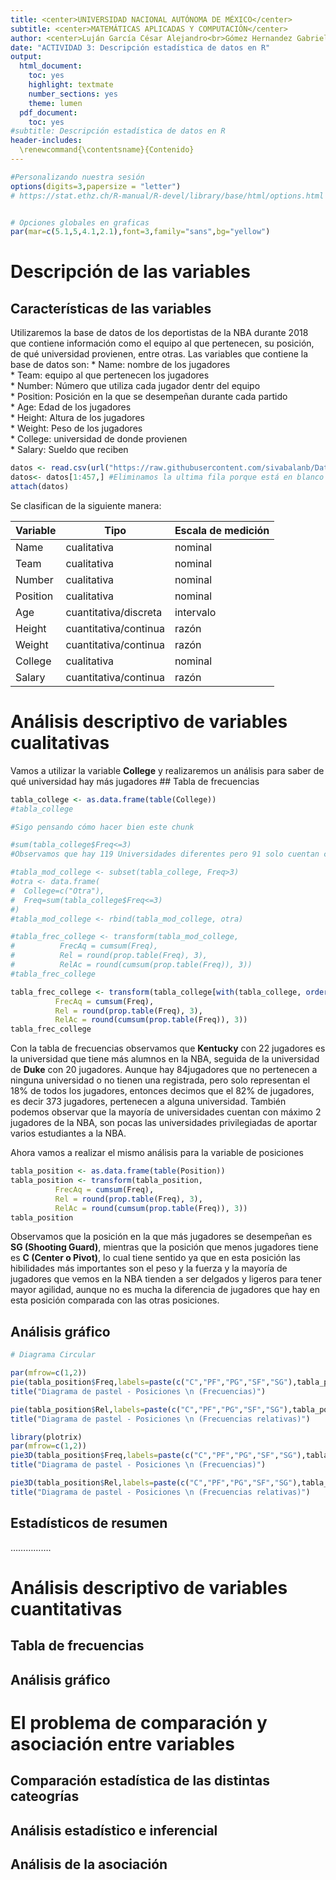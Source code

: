 ```yaml
---
title: <center>UNIVERSIDAD NACIONAL AUTÓNOMA DE MÉXICO</center>
subtitle: <center>MATEMÁTICAS APLICADAS Y COMPUTACIÓN</center>
author: <center>Luján García César Alejandro<br>Gómez Hernandez Gabriela<br>Reyes Crispin Oscar Jair<br>Zepeda González Dafne Elizabeth</center>
date: "ACTIVIDAD 3: Descripción estadística de datos en R"
output: 
  html_document: 
    toc: yes
    highlight: textmate
    number_sections: yes
    theme: lumen
  pdf_document:
    toc: yes
#subtitle: Descripción estadística de datos en R
header-includes:
  \renewcommand{\contentsname}{Contenido}
---
```


```r
#Personalizando nuestra sesión
options(digits=3,papersize = "letter")  
# https://stat.ethz.ch/R-manual/R-devel/library/base/html/options.html


# Opciones globales en graficas
par(mar=c(5.1,5,4.1,2.1),font=3,family="sans",bg="yellow")   

```
# Descripción de las variables  
## Características de las variables
Utilizaremos la base de datos de los deportistas de la NBA durante 2018 que contiene información como el equipo al que pertenecen, su posición, de qué universidad provienen, entre otras. Las variables que contiene la base de datos son:
* Name: nombre de los jugadores  
* Team: equipo al que pertenecen los jugadores  
* Number: Número que utiliza cada jugador dentr del equipo  
* Position: Posición en la que se desempeñan durante cada partido  
* Age: Edad de los jugadores  
* Height: Altura de los jugadores  
* Weight: Peso de los jugadores  
* College: universidad de donde provienen  
* Salary: Sueldo que reciben
```r
datos <- read.csv(url("https://raw.githubusercontent.com/sivabalanb/Data-Analysis-with-Pandas-and-Python/master/nba.csv"))
datos<- datos[1:457,] #Eliminamos la ultima fila porque está en blanco
attach(datos)
```
Se clasifican de la siguiente manera:

Variable  | Tipo                   | Escala de medición
----------|------------------------|--------------------
Name      | cualitativa            | nominal
Team      | cualitativa            | nominal
Number    | cualitativa            | nominal    
Position  | cualitativa            | nominal
Age       | cuantitativa/discreta  | intervalo
Height    | cuantitativa/continua  | razón
Weight    | cuantitativa/continua  | razón
College   | cualitativa            | nominal
Salary    | cuantitativa/continua  | razón

# Análisis descriptivo de variables cualitativas
Vamos a utilizar la variable **College** y realizaremos un análisis para saber de qué universidad hay más jugadores
## Tabla de frecuencias
```r
tabla_college <- as.data.frame(table(College))
#tabla_college
```
```r
#Sigo pensando cómo hacer bien este chunk

#sum(tabla_college$Freq<=3)
#Observamos que hay 119 Universidades diferentes pero 91 solo cuentan con registros de máximo 3 jugadores. Para una mejor visualización vamos a agrupar estos registros en una sola tupla llamada "otra".

#tabla_mod_college <- subset(tabla_college, Freq>3)
#otra <- data.frame(
#  College=c("Otra"),
#  Freq=sum(tabla_college$Freq<=3)
#)
#tabla_mod_college <- rbind(tabla_mod_college, otra)

#tabla_frec_college <- transform(tabla_mod_college,
#          FrecAq = cumsum(Freq),
#          Rel = round(prop.table(Freq), 3),
#          RelAc = round(cumsum(prop.table(Freq)), 3))
#tabla_frec_college

```

```r

tabla_frec_college <- transform(tabla_college[with(tabla_college, order(-tabla_college$Freq)),],
          FrecAq = cumsum(Freq),
          Rel = round(prop.table(Freq), 3),
          RelAc = round(cumsum(prop.table(Freq)), 3))
tabla_frec_college
```
Con la tabla de frecuencias observamos que **Kentucky** con 22 jugadores es la universidad que tiene más alumnos en la NBA, seguida de la universidad de **Duke** con 20 jugadores. Aunque hay 84jugadores que no pertenecen a ninguna universidad o no tienen una registrada, pero solo representan el 18% de todos los jugadores, entonces decimos que el 82% de jugadores, es decir 373 jugadores, pertenecen a alguna universidad.
También podemos observar que la mayoría de universidades cuentan con máximo 2 jugadores de la NBA, son pocas las universidades privilegiadas de aportar varios estudiantes a la NBA.  

Ahora vamos a realizar el mismo análisis para la variable de posiciones
```r
tabla_position <- as.data.frame(table(Position))
tabla_position <- transform(tabla_position,
          FrecAq = cumsum(Freq),
          Rel = round(prop.table(Freq), 3),
          RelAc = round(cumsum(prop.table(Freq)), 3))
tabla_position
```
Observamos que la posición en la que más jugadores se desempeñan es **SG (Shooting Guard)**, mientras que la posición que menos jugadores tiene es **C (Center o Pivot)**, lo cual tiene sentido ya que en esta posición las hibilidades más importantes son el peso y la fuerza y la mayoría de jugadores que vemos en la NBA tienden a ser delgados y ligeros para tener mayor agilidad, aunque no es mucha la diferencia de jugadores que hay en esta posición comparada con las otras posiciones.

## Análisis gráfico
```r
# Diagrama Circular

par(mfrow=c(1,2))
pie(tabla_position$Freq,labels=paste(c("C","PF","PG","SF","SG"),tabla_position$Freq,sep=": "),col=2:7,radius=1)
title("Diagrama de pastel - Posiciones \n (Frecuencias)")

pie(tabla_position$Rel,labels=paste(c("C","PF","PG","SF","SG"),tabla_position$Rel,sep=": "),col=2:7,radius=1)
title("Diagrama de pastel - Posiciones \n (Frecuencias relativas)")
```
```r
library(plotrix)
par(mfrow=c(1,2))
pie3D(tabla_position$Freq,labels=paste(c("C","PF","PG","SF","SG"),tabla_position$Freq,sep=": "),col=2:7,explode = 0.1)
title("Diagrama de pastel - Posiciones \n (Frecuencias)")

pie3D(tabla_position$Rel,labels=paste(c("C","PF","PG","SF","SG"),tabla_position$Rel,sep=": "),col=2:7,explode = 0.1)
title("Diagrama de pastel - Posiciones \n (Frecuencias relativas)")
```  

## Estadísticos de resumen
 ................  
 
# Análisis descriptivo de variables cuantitativas
## Tabla de frecuencias
## Análisis gráfico

# El problema de comparación y asociación entre variables
## Comparación estadística de las distintas cateogrías
## Análisis estadístico e inferencial
## Análisis de la asociación